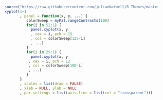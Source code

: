 ```r
source("https://raw.githubusercontent.com/julianhatwell/R_Themes/master/myFirstTheme.R")
xyplot(1~1
       , panel = function(x, y, ...) {
          colorSweep = myPal.rangeContrasts(100)
          for(i in 52:1) {
            panel.xyplot(x, y
            , cex = i, pch = 15
            , col = colorSweep[125-i]
            , ...)
          }
          for(i in 29:1) {
            panel.xyplot(x, y
           , cex = i, pch = 12
           , col = colorSweep[100-i]
           , ...)
          }
       }
       , scales = list(draw = FALSE)
       , xlab = NULL, ylab = NULL
       , par.settings = list(axis.line = list(col = "transparent")))
```